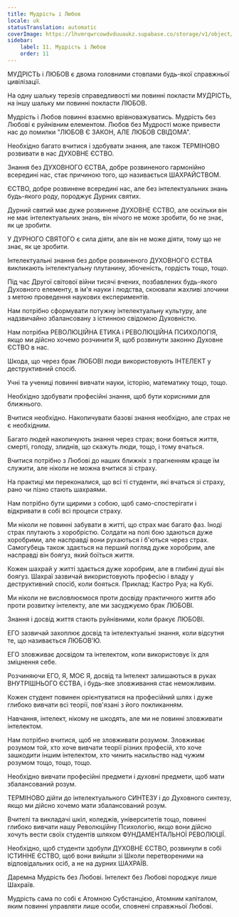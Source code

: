 ```yaml
---
title: Мудрість і Любов
locale: uk
statusTranslation: automatic
coverImage: https://lhvmrqwrcowdvduuaukz.supabase.co/storage/v1/object/public/strapi-uploads/small_cover-educacion-fundamental.webp-2d51a7828a2b1309555be27f7e2a61a0.webp
sidebar:
    label: 11. Мудрість і Любов
    order: 11
---
```

МУДРІСТЬ і ЛЮБОВ є двома головними стовпами будь-якої справжньої цивілізації.

На одну шальку терезів справедливості ми повинні покласти МУДРІСТЬ, на іншу шальку ми повинні покласти ЛЮБОВ.

Мудрість і Любов повинні взаємно врівноважуватись. Мудрість без Любові є руйнівним елементом. Любов без Мудрості може привести нас до помилки "ЛЮБОВ Є ЗАКОН, АЛЕ ЛЮБОВ СВІДОМА".

Необхідно багато вчитися і здобувати знання, але також ТЕРМІНОВО розвивати в нас ДУХОВНЕ ЄСТВО.

Знання без ДУХОВНОГО ЄСТВА, добре розвиненого гармонійно всередині нас, стає причиною того, що називається ШАХРАЙСТВОМ.

ЄСТВО, добре розвинене всередині нас, але без інтелектуальних знань будь-якого роду, породжує Дурних святих.

Дурний святий має дуже розвинене ДУХОВНЕ ЄСТВО, але оскільки він не має інтелектуальних знань, він нічого не може зробити, бо не знає, як це зробити.

У ДУРНОГО СВЯТОГО є сила діяти, але він не може діяти, тому що не знає, як це зробити.

Інтелектуальні знання без добре розвиненого ДУХОВНОГО ЄСТВА викликають інтелектуальну плутанину, збоченість, гордість тощо, тощо.

Під час Другої світової війни тисячі вчених, позбавлених будь-якого Духовного елементу, в ім'я науки і людства, скоювали жахливі злочини з метою проведення наукових експериментів.

Нам потрібно сформувати потужну інтелектуальну культуру, але надзвичайно збалансовану з істинною свідомою Духовністю.

Нам потрібна РЕВОЛЮЦІЙНА ЕТИКА і РЕВОЛЮЦІЙНА ПСИХОЛОГІЯ, якщо ми дійсно хочемо розчинити Я, щоб розвинути законно Духовне ЄСТВО в нас.

Шкода, що через брак ЛЮБОВІ люди використовують ІНТЕЛЕКТ у деструктивний спосіб.

Учні та учениці повинні вивчати науки, історію, математику тощо, тощо.

Необхідно здобувати професійні знання, щоб бути корисними для ближнього.

Вчитися необхідно. Накопичувати базові знання необхідно, але страх не є необхідним.

Багато людей накопичують знання через страх; вони бояться життя, смерті, голоду, злиднів, що скажуть люди, тощо, і тому вчаться.

Вчитися потрібно з Любові до наших ближніх з прагненням краще їм служити, але ніколи не можна вчитися зі страху.

На практиці ми переконалися, що всі ті студенти, які вчаться зі страху, рано чи пізно стають шахраями.

Нам потрібно бути щирими з собою, щоб само-спостерігати і відкривати в собі всі процеси страху.

Ми ніколи не повинні забувати в житті, що страх має багато фаз. Іноді страх плутають з хоробрістю. Солдати на полі бою здаються дуже хоробрими, але насправді вони рухаються і б'ються через страх. Самогубець також здається на перший погляд дуже хоробрим, але насправді він боягуз, який боїться життя.

Кожен шахрай у житті здається дуже хоробрим, але в глибині душі він боягуз. Шахраї зазвичай використовують професію і владу у деструктивний спосіб, коли бояться. Приклад: Кастро Руа; на Кубі.

Ми ніколи не висловлюємося проти досвіду практичного життя або проти розвитку інтелекту, але ми засуджуємо брак ЛЮБОВІ.

Знання і досвід життя стають руйнівними, коли бракує ЛЮБОВІ.

ЕГО зазвичай захоплює досвід та інтелектуальні знання, коли відсутня те, що називається ЛЮБОВ'Ю.

ЕГО зловживає досвідом та інтелектом, коли використовує їх для зміцнення себе.

Розчиняючи ЕГО, Я, МОЄ Я, досвід та Інтелект залишаються в руках ВНУТРІШНЬОГО ЄСТВА, і будь-яке зловживання стає неможливим.

Кожен студент повинен орієнтуватися на професійний шлях і дуже глибоко вивчати всі теорії, пов'язані з його покликанням.

Навчання, інтелект, нікому не шкодять, але ми не повинні зловживати інтелектом.

Нам потрібно вчитися, щоб не зловживати розумом. Зловживає розумом той, хто хоче вивчати теорії різних професій, хто хоче зашкодити іншим інтелектом, хто чинить насильство над чужим розумом тощо, тощо, тощо.

Необхідно вивчати професійні предмети і духовні предмети, щоб мати збалансований розум.

ТЕРМІНОВО дійти до інтелектуального СИНТЕЗУ і до Духовного синтезу, якщо ми дійсно хочемо мати збалансований розум.

Вчителі та викладачі шкіл, коледжів, університетів тощо, повинні глибоко вивчати нашу Революційну Психологію, якщо вони дійсно хочуть вести своїх студентів шляхом ФУНДАМЕНТАЛЬНОЇ РЕВОЛЮЦІЇ.

Необхідно, щоб студенти здобули ДУХОВНЕ ЄСТВО, розвинули в собі ІСТИННЕ ЄСТВО, щоб вони вийшли зі Школи перетвореними на відповідальних осіб, а не на дурних ШАХРАЇВ.

Даремна Мудрість без Любові. Інтелект без Любові породжує лише Шахраїв.

Мудрість сама по собі є Атомною Субстанцією, Атомним капіталом, яким повинні управляти лише особи, сповнені справжньої Любові.

